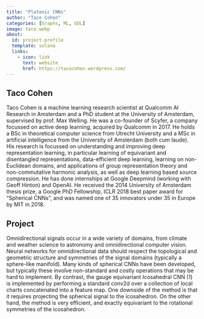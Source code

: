 ```yaml
---
title: "Platonic CNNs"
author: "Taco Cohen"
categories: [Graphs, ML, GDL]
image: taco.webp
about:
  id: project-profile
  template: solana
  links:
    - icon: link
      text: website
      href: https://tacocohen.wordpress.com/
---
```

## Taco Cohen
Taco Cohen is a machine learning research scientist at Qualcomm AI Research in Amsterdam and a PhD student at the University of Amsterdam, supervised by prof. Max Welling. He was a co-founder of Scyfer, a company focussed on active deep learning, acquired by Qualcomm in 2017. He holds a BSc in theoretical computer science from Utrecht University and a MSc in artificial intelligence from the University of Amsterdam (both cum laude). His research is focussed on understanding and improving deep representation learning, in particular learning of equivariant and disentangled representations, data-efficient deep learning, learning on non-Euclidean domains, and applications of group representation theory and non-commutative harmonic analysis, as well as deep learning based source compression. He has done internships at Google Deepmind (working with Geoff Hinton) and OpenAI. He received the 2014 University of Amsterdam thesis prize, a Google PhD Fellowship, ICLR 2018 best paper award for “Spherical CNNs”, and was named one of 35 innovators under 35 in Europe by MIT in 2018.

## Project
Omnidirectional signals occur in a wide variety of domains, from climate and weather science to astronomy and omnidirectional computer vision. Neural networks for omnidirectional data should respect the topological and geometric structure and symmetries of the signal domains (typically a sphere-like manifold). Many kinds of spherical CNNs have been developed, but typically these involve non-standard and costly operations that may be hard to implement. By contrast, the gauge equivariant Icosahedral CNN (1) is implemented by performing a standard conv2d over a collection of local charts concatenated into a feature map. One downside of the method is that it requires projecting the spherical signal to the icosahedron. On the other hand, the method is very efficient, and exactly equivariant to the rotational symmetries of the icosahedron.